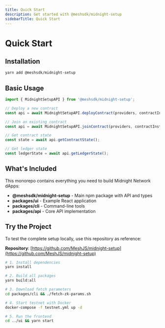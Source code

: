 ```yaml
---
title: Quick Start
description: Get started with @meshsdk/midnight-setup
sidebarTitle: Quick Start
---
```


# Quick Start

## Installation

```bash
yarn add @meshsdk/midnight-setup
```

## Basic Usage

```typescript
import { MidnightSetupAPI } from '@meshsdk/midnight-setup';

// Deploy a new contract
const api = await MidnightSetupAPI.deployContract(providers, contractInstance);

// Join an existing contract
const api = await MidnightSetupAPI.joinContract(providers, contractInstance, contractAddress);

// Get contract state
const state = await api.getContractState();

// Get ledger state
const ledgerState = await api.getLedgerState();
```

## What's Included

This monorepo contains everything you need to build Midnight Network dApps:

- **@meshsdk/midnight-setup** - Main npm package with API and types
- **packages/ui** - Example React application
- **packages/cli** - Command-line tools
- **packages/api** - Core API implementation

## Try the Project

To test the complete setup locally, use this repository as reference:

**Repository**: [https://github.com/MeshJS/midnight-setup](https://github.com/MeshJS/midnight-setup)

```bash
# 1. Install dependencies
yarn install

# 2. Build all packages
yarn build:all

# 3. Download fetch parameters
cd packages/cli && ./fetch-zk-params.sh

# 4. Start testnet with Docker
docker-compose -f testnet.yml up -d

# 5. Run the frontend
cd ../ui && yarn start
```
